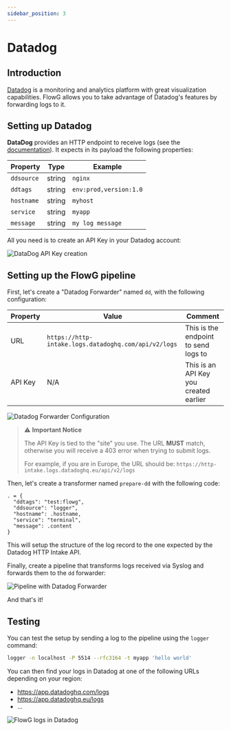 ```yaml
---
sidebar_position: 3
---
```


# Datadog

## Introduction

[Datadog](https://www.datadoghq.com/) is a monitoring and analytics platform
with great visualization capabilities. FlowG allows you to take advantage of
Datadog's features by forwarding logs to it.

## Setting up Datadog


**DataDog** provides an HTTP endpoint to receive logs (see the
[documentation](https://docs.datadoghq.com/api/latest/logs/#send-logs)). It
expects in its payload the following properties:

| Property | Type | Example |
| --- | --- | --- |
| `ddsource` | string | `nginx` |
| `ddtags` | string | `env:prod,version:1.0` |
| `hostname` | string | `myhost` |
| `service` | string | `myapp` |
| `message` | string | `my log message` |

All you need is to create an API Key in your Datadog account:

<div
  style={{
    textAlign: 'center',
    border: '1px solid #CCCCCC',
    margin: '2rem 0',
    padding: '0.25rem',
  }}
>
  <img src={DatadogApiKeyUrl} alt="DataDog API Key creation" />
</div>

## Setting up the FlowG pipeline


First, let's create a "Datadog Forwarder" named `dd`, with the following
configuration:

| Property | Value | Comment |
| --- | --- | --- |
| URL | `https://http-intake.logs.datadoghq.com/api/v2/logs` | This is the endpoint to send logs to |
| API Key | N/A | This is an API Key you created earlier |

<div
  style={{
    textAlign: 'center',
    border: '1px solid #CCCCCC',
    margin: '2rem 0',
    padding: '0.25rem',
  }}
>
  <img src={ForwarderDatadogUrl} alt="Datadog Forwarder Configuration" />
</div>


> :warning: **Important Notice**
>
> The API Key is tied to the "site" you use. The URL **MUST** match, otherwise
> you will receive a 403 error when trying to submit logs.
>
> For example, if you are in Europe, the URL should be:
> `https://http-intake.logs.datadoghq.eu/api/v2/logs`

Then, let's create a transformer named `prepare-dd` with the following code:

```
. = {
  "ddtags": "test:flowg",
  "ddsource": "logger",
  "hostname": .hostname,
  "service": "terminal",
  "message": .content
}
```

This will setup the structure of the log record to the one expected by the
Datadog HTTP Intake API.

Finally, create a pipeline that transforms logs received via Syslog and forwards
them to the `dd` forwarder:

<div style={{ textAlign: 'center' }}>
  <img src={PipelineWithDatadog} alt="Pipeline with Datadog Forwarder" />
</div>

And that's it!

## Testing



You can test the setup by sending a log to the pipeline using the `logger`
command:

```bash
logger -n localhost -P 5514 --rfc3164 -t myapp 'hello world'
```

You can then find your logs in Datadog at one of the following URLs depending on
your region:

 - https://app.datadoghq.com/logs
 - https://app.datadoghq.eu/logs
 - ...

<div style={{ textAlign: 'center' }} class="with-zoom">
  <img src={DatadogLogExplorerUrl} alt="FlowG logs in Datadog" />
</div>
